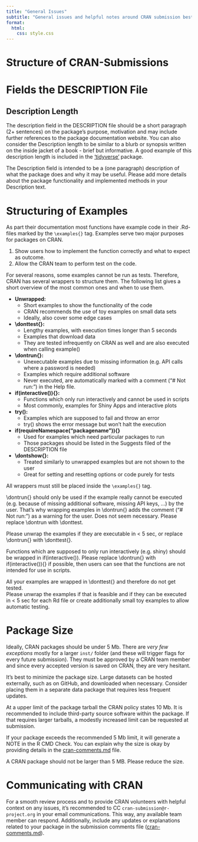 ```yaml
---
title: "General Issues"
subtitle: "General issues and helpful notes around CRAN submission best practices."
format: 
  html:
    css: style.css
---
```


# Structure of CRAN-Submissions

<!-- I would add a section about the path of packages when they are submitted to CRAN.
Where do they end up and who will look at them etc... -->

# Fields the DESCRIPTION File

<!-- I suggest writing a short overview of the most common and important fields of the DESCRIPTION -->

## Description Length

The description field in the DESCRIPTION file should be a short paragraph (2+ sentences) on the package's purpose, motivation and may include further references to the package documentation website. You can also consider the Description length to be similar to a blurb or synopsis written on the inside jacket of a book - brief but informative. A good example of this description length is included in the ['tidyverse'](https://github.com/tidyverse/tidyverse/blob/main/DESCRIPTION#L8-L12) package.

::: {.callout-note title="CRAN Review Communication" appearance="simple" icon=false collapse=true}

The Description field is intended to be a (one paragraph) description of what the package does and why it may be useful. Please add more details about the package functionality and implemented methods in your Description text.

:::

# Structuring of Examples 

As part their documentation most functions have example code in their .Rd-files marked by the `\examples{}` tag. 
Examples serve two major purposes for packages on CRAN.

1. Show users how to implement the function correctly and what to expect as outcome.
2. Allow the CRAN team to perform test on the code.

For several reasons, some examples cannot be run as tests. Therefore, CRAN has several wrappers to structure them. The following list gives a short overview of the most common ones and when to use them.

* **Unwrapped:**
  + Short examples to show the functionality of the code
  + CRAN recommends the use of toy examples on small data sets
  + Ideally, also cover some edge cases


* **\\donttest{}:** 
  + Lengthy examples, with execution times longer than 5 seconds
  + Examples that download data
  + They are tested infrequently on CRAN as well and are also executed when calling example()
  
* **\\dontrun{}:**
  + Unexecutable examples due to missing information (e.g. API calls where a password is needed)
  + Examples which require additional software
  + Never executed, are automatically marked with a comment ("# Not run:") in the Help file. 
  
* **if(interactive()){}:**
  + Functions which only run interactively and cannot be used in scripts
  + Most commonly, examples for Shiny Apps and interactive plots
  
* **try():**
  + Examples which are supposed to fail and throw an error
  + try() shows the error message but won't halt the execution
  
* **if(requireNamespace("packagename")){}**
  + Used for examples which need particular packages to run
  + Those packages should be listed in the Suggests filed of the DESCRIPTION file
  
* **\\dontshow{}:**
  + Treated similarly to unwrapped examples but are not shown to the user
  + Great for setting and resetting options or code purely for tests 
  


:::{.callout-important}

All wrappers must still be placed inside the `\examples{}` tag. 

:::

::: {.callout-note title="Examples of CRAN Review Communication" appearance="simple" icon=false collapse=true}

\\dontrun\{\} should only be used if the example really cannot be executed (e.g. because of missing additional software, missing API keys, ...) by the user. That's why wrapping examples in \\dontrun\{\} adds the comment ("# Not run:") as a warning for the user. Does not seem necessary. Please replace \\dontrun with \\donttest.

Please unwrap the examples if they are executable in < 5 sec, or replace \\dontrun\{\} with \\donttest\{\}.

Functions which are supposed to only run interactively (e.g. shiny) should be wrapped in if(interactive()). Please replace \\dontrun\{\} with if(interactive())\{\} if possible, then users can see that the functions are not intended for use in scripts.

All your examples are wrapped in \\donttest\{\} and therefore do not get tested.  
Please unwrap the examples if that is feasible and if they can be executed in < 5 sec for each Rd file or create additionally small toy examples to allow automatic testing.

:::

# Package Size

Ideally, CRAN packages should be under 5 Mb. There are *very few exceptions* mostly for a larger `inst/` folder (and these will trigger flags for every future submission). They must be approved by a CRAN team member and since every accepted version is saved on CRAN, they are very hesitant.

It's best to minimize the package size. Large datasets can be hosted externally, such as on GitHub, and downloaded when necessary. Consider placing them in a separate data package that requires less frequent updates.

At a upper limit of the package tarball the CRAN policy states 10 Mb. It is recommended to include third-party source software within the package. If that requires larger tarballs, a modestly increased limit can be requested at submission.

:::callout-tip

If your package exceeds the recommended 5 Mb limit, it will generate a NOTE in the R CMD Check. You can explain why the size is okay by providing details in the [cran-comments.md](https://usethis.r-lib.org/reference/use_cran_comments.html) file.

:::


::: {.callout-note title="CRAN Review Communication" appearance="simple" icon=false collapse=true}

A CRAN package should not be larger than 5 MB. Please reduce the size.

:::

# Communicating with CRAN

For a smooth review process and to provide CRAN volunteers with helpful context on any issues, it’s recommended to CC `cran-submission@r-project.org` in your email communications. This way, any available team member can respond. Additionally, include any updates or explanations related to your package in the submission comments file ([cran-comments.md](https://usethis.r-lib.org/reference/use_cran_comments.html)).

